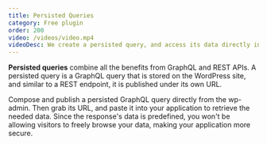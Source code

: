 ```yaml
---
title: Persisted Queries
category: Free plugin
order: 200
video: /videos/video.mp4
videoDesc: We create a persisted query, and access its data directly in the browser.
---
```


**Persisted queries** combine all the benefits from GraphQL and REST APIs. A persisted query is a GraphQL query that is stored on the WordPress site, and similar to a REST endpoint, it is published under its own URL.

Compose and publish a persisted GraphQL query directly from the wp-admin. Then grab its URL, and paste it into your application to retrieve the needed data. Since the response's data is predefined, you won't be allowing visitors to freely browse your data, making your application more secure.
